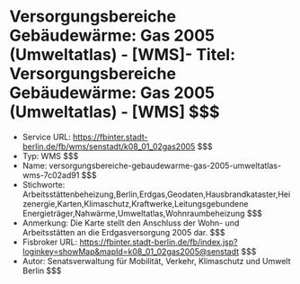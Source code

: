 # Versorgungsbereiche Gebäudewärme: Gas 2005 (Umweltatlas) - [WMS]- Titel: Versorgungsbereiche Gebäudewärme: Gas 2005 (Umweltatlas) - [WMS] $$$
- Service URL: https://fbinter.stadt-berlin.de/fb/wms/senstadt/k08_01_02gas2005 $$$
- Typ: WMS $$$
- Name: versorgungsbereiche-gebaudewarme-gas-2005-umweltatlas-wms-7c02ad91 $$$
- Stichworte: Arbeitsstättenbeheizung,Berlin,Erdgas,Geodaten,Hausbrandkataster,Heizenergie,Karten,Klimaschutz,Kraftwerke,Leitungsgebundene Energieträger,Nahwärme,Umweltatlas,Wohnraumbeheizung $$$
- Anmerkung: Die Karte stellt den Anschluss der Wohn- und Arbeitsstätten an die Erdgasversorgung 2005 dar. $$$
- Fisbroker URL: https://fbinter.stadt-berlin.de/fb/index.jsp?loginkey=showMap&mapId=k08_01_02gas2005@senstadt $$$
- Autor: Senatsverwaltung für Mobilität, Verkehr, Klimaschutz und Umwelt Berlin $$$
